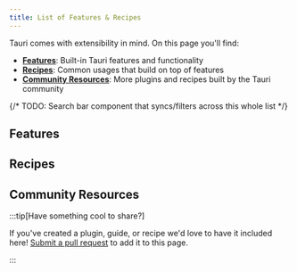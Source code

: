 ```yaml
---
title: List of Features & Recipes
---
```



Tauri comes with extensibility in mind. On this page you'll find:

- **[Features](#features)**: Built-in Tauri features and functionality
- **[Recipes](#recipes)**: Common usages that build on top of features
- **[Community Resources](#community-resources)**: More plugins and recipes built by the Tauri community

{/* TODO: Search bar component that syncs/filters across this whole list */}

## Features

<GuideList />

## Recipes

<RecipeList />

## Community Resources

<CommunityList />

:::tip[Have something cool to share?]

If you've created a plugin, guide, or recipe we'd love to have it included here! [Submit a pull request](https://github.com/tauri-apps/tauri-docs/pulls) to add it to this page.

:::
